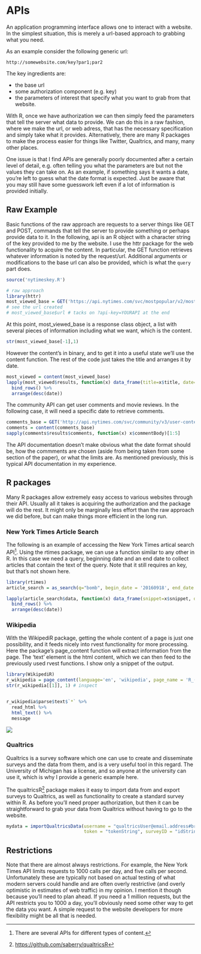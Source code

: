
# APIs


An application programming interface allows one to interact with a website.  In the simplest situation, this is merely a url-based approach to grabbing what you need.

As an example consider the following generic url:

`http://somewebsite.com/key?par1;par2`

The key ingredients are:

- the base url
- some authorization component (e.g. key)
- the parameters of interest that specify what you want to grab from that website.

With R, once we have authorization we can then simply feed the parameters that tell the server what data to provide.
We can do this in a raw fashion, where we make the url, or web adress, that has the necessary specification and simply take what it provides.  Alternatively, there are many R packages to make the process easier for things like Twitter, Qualtrics, and many, many other places.

One issue is that I find APIs are generally poorly documented after a certain level of detail, e.g. often telling you what the parameters are but not the values they can take on.  As an example, if something says it wants a date, you're left to guess what the date format is expected.  Just be aware that you may still have some guesswork left even if a lot of information is provided initially.


## Raw Example

Basic functions of the raw approach are requests to a server things like GET and POST, commands that tell the server to provide something or perhaps provide data to it.  In the following, <span class="objclass">api</span> is an R object with a character string of the key provided to me by the website.  I use the <span class="pack">httr</span> package for the web functionality to acquire the content.  In particular, the <span class="func">GET</span> function retrieves whatever information is noted by the request/url.  Additional arguments or modifications to the base url can also be provided, which is what the `query` part does.

```r
source('nytimeskey.R')
```
```r
# raw approach
library(httr)
most_viewed_base = GET('https://api.nytimes.com/svc/mostpopular/v2/mostviewed/all-sections/30.json', query=list(`api-key`=api))
# see the url created
# most_viewed_base$url # tacks on ?api-key=YOURAPI at the end
```

At this point, <span class="objclass">most_viewed_base</span> is a <span class="objclass">response</span> class object, a list with several pieces of information including what we want, which is the content. 

```r
str(most_viewed_base[-1],1)
```

However the content's in binary, and to get it into a useful state we'll use the <span class="func">content</span> function. The rest of the code just takes the title and arranges it by date.

```r
most_viewed = content(most_viewed_base)
lapply(most_viewed$results, function(x) data_frame(title=x$title, date=x$published_date)) %>% 
  bind_rows() %>% 
  arrange(desc(date))
```

The community API can get user comments and movie reviews.  In the following case, it will need a specific date to retrieve comments.  

```r
comments_base = GET('http://api.nytimes.com/svc/community/v3/user-content/by-date.json', query=list(date=Sys.Date()))
comments = content(comments_base)
sapply(comments$results$comments, function(x) x$commentBody)[1:5]
```

The API documentation doesn't make obvious what the date format should be, how the commments are chosen (aside from being taken from some section of the paper), or what the limits are.  As mentioned previously, this is typical API documentation in my experience.



## R packages

Many R packages allow extremely easy access to various websites through their API.  Usually all it takes is acquiring the authorization and the package will do the rest.  It might only be marginally less effort than the raw approach we did before, but can make things more efficient in the long run.


### New York Times Article Search

The following is an example of accessing the New York Times artical search API[^nytapi].  Using the <span class="pack">rtimes</span> package, we can use a function similar to any other in R. In this case we need a query, beginning date and an end date to collect articles that contain the text of the query. Note that it still requires an key, but that's not shown here.

```r
library(rtimes)
article_search = as_search(q="bomb", begin_date = '20160918', end_date = '20160919')[-(1:2)]

lapply(article_search$data, function(x) data_frame(snippet=x$snippet, date= x$pub_date)) %>% 
  bind_rows() %>% 
  arrange(desc(date))
```



### Wikipedia

With the <span class="pack">WikipediR</span> package, getting the whole content of a page is just one possibility, and it feeds nicely into rvest functionality for more processing.  Here the package's <span class="func">page_content</span> function will extract information from the page. The 'text' element is the html content, which we can then feed to the previously used <span class="pack">rvest</span> functions.  I show only a snippet of the output.

```r
library(WikipediR)
r_wikipedia = page_content(language='en', 'wikipedia', page_name = 'R_(programming_language)')
str(r_wikipedia[[1]], 1) # inspect


r_wikipedia$parse$text$`*` %>% 
  read_html %>% 
  html_text() %>% 
  message
```

<img src="img/rpage.png" style="display:block; margin: 0 auto;">


### Qualtrics

Qualtrics is a survey software which one can use to create and disseminate surveys and the data from them, and is a very useful tool in this regard.  The University of Michigan has a license, and so anyone at the university can use it, which is why I provide a generic example here.

The <span class="pack">qualtricsR</span>[^qualtricsRLink] package makes it easy to import data from and export surveys to Qualtrics, as well as functionality to create a standard survey within R.  As before you'll need proper authorization, but then it can be straightforward to grab your data from Qualtrics without having to go to the website.

```r
mydata = importQualtricsData(username = "qualtricsUser@email.address#brand",  # example micl@umich.edu#umich
                             token = "tokenString", surveyID = "idString")    # your token from Qualtrics
```



## Restrictions

Note that there are almost always restrictions. For example, the New York Times API limits requests to 1000 calls per day, and five calls per second.  Unfortunately these are typically not based on actual testing of what modern servers could handle and are often overly restrictive (and overly optimistic in estimates of web traffic) in my opinion.   I mention it though because you'll need to plan ahead.  If you need a 1 million requests, but the API restricts you to 1000 a day, you'll obviously need some other way to get the data you want.  A simple request to the website developers for more flexibility might be all that is needed.



[^nytapi]: There are several APIs for different types of content.
[^qualtricsRLink]: [https://github.com/saberry/qualtricsR](https://github.com/saberry/qualtricsR)
